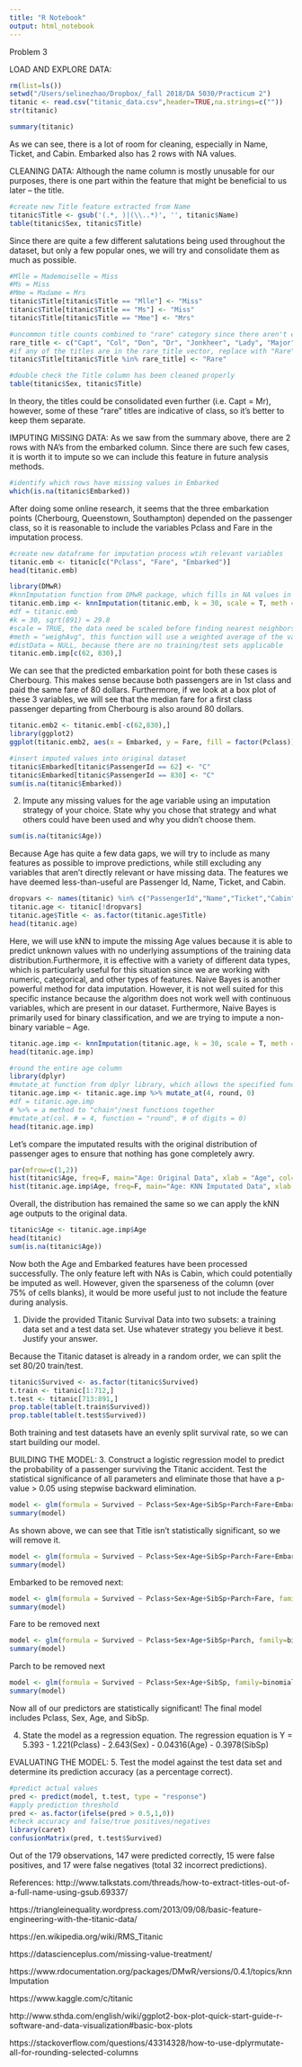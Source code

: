 ```yaml
---
title: "R Notebook"
output: html_notebook
---
```

Problem 3

LOAD AND EXPLORE DATA:
```r
rm(list=ls())
setwd("/Users/selinezhao/Dropbox/_fall 2018/DA 5030/Practicum 2")
titanic <- read.csv("titanic_data.csv",header=TRUE,na.strings=c(""))
str(titanic)

summary(titanic)
```
As we can see, there is a lot of room for cleaning, especially in Name, Ticket, and Cabin. Embarked also has 2 rows with NA values.

CLEANING DATA:
Although the name column is mostly unusable for our purposes, there is one part within the feature that might be beneficial to us later -- the title.
```r
#create new Title feature extracted from Name
titanic$Title <- gsub('(.*, )|(\\..*)', '', titanic$Name)
table(titanic$Sex, titanic$Title)
```
Since there are quite a few different salutations being used throughout the dataset, but only a few popular ones, we will try and consolidate them as much as possible.
```r
#Mlle = Mademoiselle = Miss
#Ms = Miss
#Mme = Madame = Mrs
titanic$Title[titanic$Title == "Mlle"] <- "Miss" 
titanic$Title[titanic$Title == "Ms"] <- "Miss"
titanic$Title[titanic$Title == "Mme"] <- "Mrs"

#uncommon title counts combined to "rare" category since there aren't enough for us to draw conclusions from
rare_title <- c("Capt", "Col", "Don", "Dr", "Jonkheer", "Lady", "Major", "Rev", "Sir", "the Countess")
#if any of the titles are in the rare_title vector, replace with "Rare"
titanic$Title[titanic$Title %in% rare_title] <- "Rare"

#double check the Title column has been cleaned properly
table(titanic$Sex, titanic$Title)
```
In theory, the titles could be consolidated even further (i.e. Capt = Mr), however, some of these "rare" titles are indicative of class, so it's better to keep them separate.

IMPUTING MISSING DATA:
As we saw from the summary above, there are 2 rows with NA's from the embarked column. Since there are such few cases, it is worth it to impute so we can include this feature in future analysis methods.
```r
#identify which rows have missing values in Embarked
which(is.na(titanic$Embarked))
```
After doing some online research, it seems that the three embarkation points (Cherbourg, Queenstown, Southampton) depended on the passenger class, so it is reasonable to include the variables Pclass and Fare in the imputation process. 
```r
#create new dataframe for imputation process wtih relevant variables
titanic.emb <- titanic[c("Pclass", "Fare", "Embarked")]
head(titanic.emb)
```
```r
library(DMwR)
#knnImputation function from DMwR package, which fills in NA values in the dataframe using k Nearest Neighbors of each NA case
titanic.emb.imp <- knnImputation(titanic.emb, k = 30, scale = T, meth = "weighAvg", distData = NULL)
#df = titanic.emb
#k = 30, sqrt(891) = 29.8
#scale = TRUE, the data need be scaled before finding nearest neighbors since there is a large discrepancy between the ranges of the Pclass and Fare values
#meth = "weighAvg", this function will use a weighted average of the values of the neighbours. The weights are given by exp(-dist(k,x), where dist(k,x) is the euclidean distance between the case with NAs (x) and the neighbour k
#distData = NULL, because there are no training/test sets applicable
titanic.emb.imp[c(62, 830),]
```
We can see that the predicted embarkation point for both these cases is Cherbourg. This makes sense because both passengers are in 1st class and paid the same fare of 80 dollars. Furthermore, if we look at a box plot of these 3 variables, we will see that the median fare for a first class passenger departing from Cherbourg is also around 80 dollars.
```r
titanic.emb2 <- titanic.emb[-c(62,830),]
library(ggplot2)
ggplot(titanic.emb2, aes(x = Embarked, y = Fare, fill = factor(Pclass))) + geom_boxplot() + geom_hline(aes(yintercept=80), linetype="dashed")
```
```r
#insert imputed values into original dataset
titanic$Embarked[titanic$PassengerId == 62] <- "C"
titanic$Embarked[titanic$PassengerId == 830] <- "C"
sum(is.na(titanic$Embarked))
```
2. Impute any missing values for the age variable using an imputation strategy of your choice. State why you chose that strategy and what others could have been used and why you didn't choose them.
```r
sum(is.na(titanic$Age))
```
Because Age has quite a few data gaps, we will try to include as many features as possible to improve predictions, while still excluding any variables that aren't directly relevant or have missing data. The features we have deemed less-than-useful are Passenger Id, Name, Ticket, and Cabin.
```r
dropvars <- names(titanic) %in% c("PassengerId","Name","Ticket","Cabin")
titanic.age <- titanic[!dropvars]
titanic.age$Title <- as.factor(titanic.age$Title)
head(titanic.age)
```
Here, we will use kNN to impute the missing Age values because it is able to predict unknown values with no underlying assumptions of the training data distribution.Furthermore, it is effective with a variety of different data types, which is particularly useful for this situation since we are working with numeric, categorical, and other types of features. Naive Bayes is another powerful method for data imputation. However, it is not well suited for this specific instance because the algorithm does not work well with continuous variables, which are present in our dataset. Furthermore, Naive Bayes is primarily used for binary classification, and we are trying to impute a non-binary variable -- Age.
```r
titanic.age.imp <- knnImputation(titanic.age, k = 30, scale = T, meth = "weighAvg", distData = NULL)
head(titanic.age.imp)
```
```r
#round the entire age column
library(dplyr)
#mutate_at function from dplyr library, which allows the specified function to be applied to a selected group of columns within the dataframe
titanic.age.imp <- titanic.age.imp %>% mutate_at(4, round, 0)
#df = titanic.age.imp
# %>% = a method to "chain"/nest functions together
#mutate_at(col. # = 4, function = "round", # of digits = 0)
head(titanic.age.imp)
```
Let's compare the imputated results with the original distribution of passenger ages to ensure that nothing has gone completely awry.
```r
par(mfrow=c(1,2))
hist(titanic$Age, freq=F, main="Age: Original Data", xlab = "Age", col="green", ylim=c(0,0.04))
hist(titanic.age.imp$Age, freq=F, main="Age: KNN Imputated Data", xlab = "Age", col="blue", ylim=c(0,0.04))
```
Overall, the distribution has remained the same so we can apply the kNN age outputs to the original data.
```r
titanic$Age <- titanic.age.imp$Age
head(titanic)
sum(is.na(titanic$Age))
```
Now both the Age and Embarked features have been processed successfully. The only feature left with NAs is Cabin, which could potentially be imputed as well. However, given the sparseness of the column (over 75% of cells blanks), it would be more useful just to not include the feature during analysis.

1. Divide the provided Titanic Survival Data into two subsets: a training data set and a test data set. Use whatever strategy you believe it best. Justify your answer.

Because the Titanic dataset is already in a random order, we can split the set 80/20 train/test.
```r
titanic$Survived <- as.factor(titanic$Survived)
t.train <- titanic[1:712,]
t.test <- titanic[713:891,]
prop.table(table(t.train$Survived))
prop.table(table(t.test$Survived))
```
Both training and test datasets have an evenly split survival rate, so we can start building our model.

BUILDING THE MODEL:
3. Construct a logistic regression model to predict the probability of a passenger surviving the Titanic accident. Test the statistical significance of all parameters and eliminate those that have a p-value > 0.05 using stepwise backward elimination.
```r
model <- glm(formula = Survived ~ Pclass+Sex+Age+SibSp+Parch+Fare+Embarked+Title, family=binomial, data = t.train)
summary(model)
```
As shown above, we can see that Title isn't statistically significant, so we will remove it.
```r
model <- glm(formula = Survived ~ Pclass+Sex+Age+SibSp+Parch+Fare+Embarked, family=binomial, data = t.train)
summary(model)
```
Embarked to be removed next:
```r
model <- glm(formula = Survived ~ Pclass+Sex+Age+SibSp+Parch+Fare, family=binomial, data = t.train)
summary(model)
```
Fare to be removed next
```r
model <- glm(formula = Survived ~ Pclass+Sex+Age+SibSp+Parch, family=binomial, data = t.train)
summary(model)
```
Parch to be removed next
```r
model <- glm(formula = Survived ~ Pclass+Sex+Age+SibSp, family=binomial, data = t.train)
summary(model)
```
Now all of our predictors are statistically significant! The final model includes Pclass, Sex, Age, and SibSp.

4. State the model as a regression equation.
The regression equation is Y = 5.393 - 1.221(Pclass) - 2.643(Sex) - 0.04316(Age) - 0.3978(SibSp)

EVALUATING THE MODEL:
5. Test the model against the test data set and determine its prediction accuracy (as a percentage correct).
```r
#predict actual values
pred <- predict(model, t.test, type = "response")
#apply prediction threshold
pred <- as.factor(ifelse(pred > 0.5,1,0))
#check accuracy and false/true positives/negatives
library(caret)
confusionMatrix(pred, t.test$Survived)
```
Out of the 179 observations, 147 were predicted correctly, 15 were false positives, and 17 were false negatives (total 32 incorrect predictions).

References:
http://www.talkstats.com/threads/how-to-extract-titles-out-of-a-full-name-using-gsub.69337/

https://triangleinequality.wordpress.com/2013/09/08/basic-feature-engineering-with-the-titanic-data/

https://en.wikipedia.org/wiki/RMS_Titanic

https://datascienceplus.com/missing-value-treatment/

https://www.rdocumentation.org/packages/DMwR/versions/0.4.1/topics/knnImputation

https://www.kaggle.com/c/titanic

http://www.sthda.com/english/wiki/ggplot2-box-plot-quick-start-guide-r-software-and-data-visualization#basic-box-plots

https://stackoverflow.com/questions/43314328/how-to-use-dplyrmutate-all-for-rounding-selected-columns